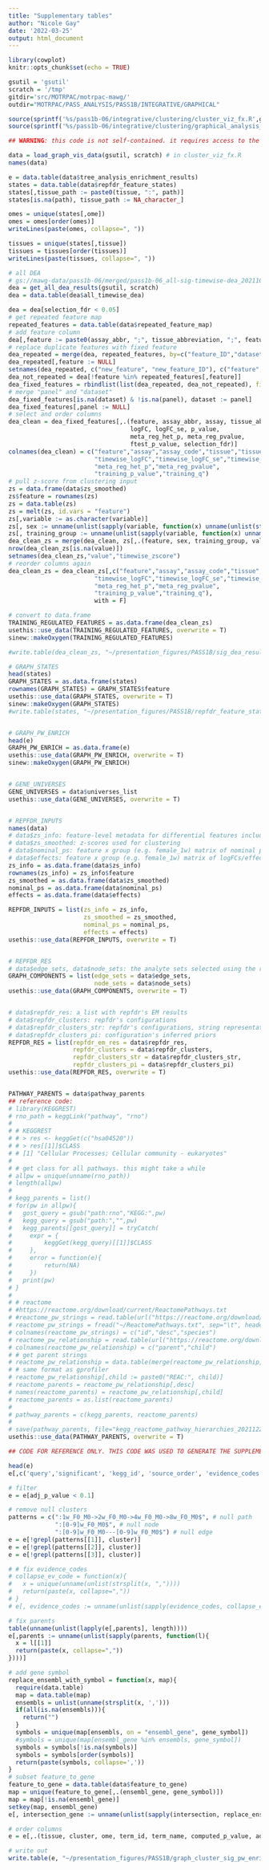 ```yaml
---
title: "Supplementary tables"
author: "Nicole Gay"
date: '2022-03-25'
output: html_document
---
```


```r
library(cowplot)
knitr::opts_chunk$set(echo = TRUE)

gsutil = 'gsutil'
scratch = '/tmp'
gitdir='src/MOTRPAC/motrpac-mawg/'
outdir="MOTRPAC/PASS_ANALYSIS/PASS1B/INTEGRATIVE/GRAPHICAL"

source(sprintf('%s/pass1b-06/integrative/clustering/cluster_viz_fx.R',gitdir))
source(sprintf('%s/pass1b-06/integrative/clustering/graphical_analysis_functions.R',gitdir)) # if you get an error loading igraph, restart R and rerun this chunk. the order of libraries loaded matters
```

```r
## WARNING: this code is not self-contained. it requires access to the motrpac-mawg GitHub and gs://mawg-data GCP 

data = load_graph_vis_data(gsutil, scratch) # in cluster_viz_fx.R
names(data)

e = data.table(data$tree_analysis_enrichment_results)
states = data.table(data$repfdr_feature_states)
states[,tissue_path := paste0(tissue, ":", path)]
states[is.na(path), tissue_path := NA_character_]

omes = unique(states[,ome])
omes = omes[order(omes)]
writeLines(paste(omes, collapse=", "))

tissues = unique(states[,tissue])
tissues = tissues[order(tissues)]
writeLines(paste(tissues, collapse=", "))

# all DEA
# gs://mawg-data/pass1b-06/merged/pass1b-06_all-sig-timewise-dea_20211018.RData
dea = get_all_dea_results(gsutil, scratch)
dea = data.table(dea$all_timewise_dea)
```

```r
dea = dea[selection_fdr < 0.05]
# get repeated feature map
repeated_features = data.table(data$repeated_feature_map)
# add feature column 
dea[,feature := paste0(assay_abbr, ";", tissue_abbreviation, ";", feature_ID)]
# replace duplicate features with fixed feature 
dea_repeated = merge(dea, repeated_features, by=c("feature_ID","dataset","panel","tissue_abbreviation","assay_abbr","feature","selection_fdr"))
dea_repeated[,feature := NULL]
setnames(dea_repeated, c("new_feature", "new_feature_ID"), c("feature","non_redundant_feature_ID"))
dea_not_repeated = dea[!feature %in% repeated_features[,feature]]
dea_fixed_features = rbindlist(list(dea_repeated, dea_not_repeated), fill=T)
# merge "panel" and "dataset"
dea_fixed_features[is.na(dataset) & !is.na(panel), dataset := panel]
dea_fixed_features[,panel := NULL]
# select and order columns 
dea_clean = dea_fixed_features[,.(feature, assay_abbr, assay, tissue_abbreviation, tissue, feature_ID, non_redundant_feature_ID, dataset, sex, comparison_group, 
                                  logFC, logFC_se, p_value, 
                                  meta_reg_het_p, meta_reg_pvalue,
                                  ftest_p_value, selection_fdr)]
colnames(dea_clean) = c("feature","assay","assay_code","tissue","tissue_code","feature_ID","non_redundant_feature_ID","platform","sex","training_group",
                        "timewise_logFC","timewise_logFC_se","timewise_p_value",
                        "meta_reg_het_p","meta_reg_pvalue",
                        "training_p_value","training_q")
# pull z-score from clustering input 
zs = data.frame(data$zs_smoothed)
zs$feature = rownames(zs)
zs = data.table(zs)
zs = melt(zs, id.vars = "feature")
zs[,variable := as.character(variable)]
zs[, sex := unname(unlist(sapply(variable, function(x) unname(unlist(strsplit(x, "_")))[1])))]
zs[, training_group := unname(unlist(sapply(variable, function(x) unname(unlist(strsplit(x, "_")))[2])))]
dea_clean_zs = merge(dea_clean, zs[,.(feature, sex, training_group, value)], by=c("feature","sex","training_group"), all.x=T)
nrow(dea_clean_zs[is.na(value)])
setnames(dea_clean_zs,"value","timewise_zscore")
# reorder columns again 
dea_clean_zs = dea_clean_zs[,c("feature","assay","assay_code","tissue","tissue_code","feature_ID","non_redundant_feature_ID","platform","sex","training_group",
                        "timewise_logFC","timewise_logFC_se","timewise_p_value","timewise_zscore", 
                        "meta_reg_het_p","meta_reg_pvalue",
                        "training_p_value","training_q"),
                        with = F]

# convert to data.frame
TRAINING_REGULATED_FEATURES = as.data.frame(dea_clean_zs)
usethis::use_data(TRAINING_REGULATED_FEATURES, overwrite = T)
sinew::makeOxygen(TRAINING_REGULATED_FEATURES)

#write.table(dea_clean_zs, "~/presentation_figures/PASS1B/sig_dea_results.txt", sep="\t", col.names=T, row.names=F, quote=F)
```

```r
# GRAPH_STATES
head(states)
GRAPH_STATES = as.data.frame(states)
rownames(GRAPH_STATES) = GRAPH_STATES$feature
usethis::use_data(GRAPH_STATES, overwrite = T)
sinew::makeOxygen(GRAPH_STATES)
#write.table(states, "~/presentation_figures/PASS1B/repfdr_feature_states.txt", sep="\t", col.names=T, row.names=F, quote=F)


# GRAPH_PW_ENRICH 
head(e)
GRAPH_PW_ENRICH = as.data.frame(e)
usethis::use_data(GRAPH_PW_ENRICH, overwrite = T)
sinew::makeOxygen(GRAPH_PW_ENRICH)


# GENE_UNIVERSES
GENE_UNIVERSES = data$universes_list
usethis::use_data(GENE_UNIVERSES, overwrite = T)


# REPFDR_INPUTS
names(data)
# data$zs_info: feature-level metadata for differential features included in clustering
# data$zs_smoothed: z-scores used for clustering
# data$nominal_ps: feature x group (e.g. female_1w) matrix of nominal p-values from timewise-dea tables
# data$effects: feature x group (e.g. female_1w) matrix of logFCs/effect sizes from timewise-dea tables
zs_info = as.data.frame(data$zs_info)
rownames(zs_info) = zs_info$feature
zs_smoothed = as.data.frame(data$zs_smoothed)
nominal_ps = as.data.frame(data$nominal_ps)
effects = as.data.frame(data$effects)

REPFDR_INPUTS = list(zs_info = zs_info,
                     zs_smoothed = zs_smoothed,
                     nominal_ps = nominal_ps,
                     effects = effects)
usethis::use_data(REPFDR_INPUTS, overwrite = T)


# REPFDR_RES
# data$edge_sets, data$node_sets: the analyte sets selected using the repfdr results. each is a named list, where the name is the label for the edge or node, and the members are all of the features that belong to that label, in the format OME;TISSUE;feature_ID
GRAPH_COMPONENTS = list(edge_sets = data$edge_sets,
                        node_sets = data$node_sets)
usethis::use_data(GRAPH_COMPONENTS, overwrite = T)


# data$repfdr_res: a list with repfdr's EM results
# data$repfdr_clusters: repfdr's configurations
# data$repfdr_clusters_str: repfdr's configurations, string representation
# data$repfdr_clusters_pi: configuration's inferred priors
REPFDR_RES = list(repfdr_em_res = data$repfdr_res,
                  repfdr_clusters = data$repfdr_clusters,
                  repfdr_clusters_str = data$repfdr_clusters_str,
                  repfdr_clusters_pi = data$repfdr_clusters_pi)
usethis::use_data(REPFDR_RES, overwrite = T)


PATHWAY_PARENTS = data$pathway_parents
## reference code:
# library(KEGGREST)
# rno_path = keggLink("pathway", "rno")
# 
# # KEGGREST
# # > res <- keggGet(c("hsa04520"))
# # > res[[1]]$CLASS
# # [1] "Cellular Processes; Cellular community - eukaryotes"
# 
# # get class for all pathways. this might take a while
# allpw = unique(unname(rno_path))
# length(allpw)
# 
# kegg_parents = list()
# for(pw in allpw){
#   gost_query = gsub("path:rno","KEGG:",pw)
#   kegg_query = gsub("path:","",pw)
#   kegg_parents[[gost_query]] = tryCatch(
#     expr = {
#         keggGet(kegg_query)[[1]]$CLASS
#     },
#     error = function(e){
#         return(NA)
#     })
#   print(pw)
# }
# 
# # reactome
# #https://reactome.org/download/current/ReactomePathways.txt
# #reactome_pw_strings = read.table(url("https://reactome.org/download/current/ReactomePathways.txt")) # this isn't working
# reactome_pw_strings = fread("~/ReactomePathways.txt", sep="\t", header=F)
# colnames(reactome_pw_strings) = c("id","desc","species")
# reactome_pw_relationship = read.table(url("https://reactome.org/download/current/ReactomePathwaysRelation.txt"))
# colnames(reactome_pw_relationship) = c("parent","child")
# # get parent strings 
# reactome_pw_relationship = data.table(merge(reactome_pw_relationship, reactome_pw_strings, by.x="parent", by.y="id"))
# # same format as gprofiler
# reactome_pw_relationship[,child := paste0("REAC:", child)]
# reactome_parents = reactome_pw_relationship[,desc]
# names(reactome_parents) = reactome_pw_relationship[,child]
# reactome_parents = as.list(reactome_parents)
# 
# pathway_parents = c(kegg_parents, reactome_parents)
# 
# save(pathway_parents, file="kegg_reactome_pathway_hierarchies_20211221.RData")
usethis::use_data(PATHWAY_PARENTS, overwrite = T)
```

```r
## CODE FOR REFERENCE ONLY. THIS CODE WAS USED TO GENERATE THE SUPPLEMENTARY TABLE

head(e)
e[,c('query','significant', 'kegg_id', 'source_order', 'evidence_codes') := NULL]

# filter
e = e[adj_p_value < 0.1]

# remove null clusters
patterns = c(":1w_F0_M0->2w_F0_M0->4w_F0_M0->8w_F0_M0$", # null path
             ":[0-9]w_F0_M0$", # null node
             ":[0-9]w_F0_M0---[0-9]w_F0_M0$") # null edge
e = e[!grepl(patterns[[1]], cluster)]
e = e[!grepl(patterns[[2]], cluster)]
e = e[!grepl(patterns[[3]], cluster)]

# # fix evidence_codes
# collapse_ev_code = function(x){
#   x = unique(unname(unlist(strsplit(x, ","))))
#   return(paste(x, collapse=","))
# }
# e[, evidence_codes := unname(unlist(sapply(evidence_codes, collapse_ev_code)))]

# fix parents 
table(unname(unlist(lapply(e[,parents], length))))
e[,parents := unname(unlist(sapply(parents, function(l){
  x = l[[1]]
  return(paste(x, collapse=","))
})))]

# add gene symbol
replace_ensembl_with_symbol = function(x, map){
  require(data.table)
  map = data.table(map)
  ensembls = unlist(unname(strsplit(x, ',')))
  if(all(is.na(ensembls))){
    return("")
  } 
  symbols = unique(map[ensembls, on = "ensembl_gene", gene_symbol])
  #symbols = unique(map[ensembl_gene %in% ensembls, gene_symbol])
  symbols = symbols[!is.na(symbols)]
  symbols = symbols[order(symbols)]
  return(paste(symbols, collapse=','))
}
# subset feature_to_gene
feature_to_gene = data.table(data$feature_to_gene)
map = unique(feature_to_gene[,.(ensembl_gene, gene_symbol)])
map = map[!is.na(ensembl_gene)]
setkey(map, ensembl_gene)
e[, intersection_gene := unname(unlist(sapply(intersection, replace_ensembl_with_symbol, map))), by=1:nrow(e)]

# order columns
e = e[,.(tissue, cluster, ome, term_id, term_name, computed_p_value, adj_p_value, intersection_gene, intersection, term_size, query_size, intersection_size, precision, recall, source, effective_domain_size, parents, gost_adj_p_value)]

# write out 
write.table(e, "~/presentation_figures/PASS1B/graph_cluster_sig_pw_enrich.txt", sep="\t", col.names=T, row.names=F, quote=F)
```
